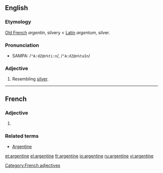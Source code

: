 {{see|Argentine}}
==English==
===Etymology===

[[Old French]] ''argentin'', silvery < [[Latin]] ''argentum'', silver.
===Pronunciation===
*SAMPA: /<tt>"A:dZ@n%ti:n</tt>/, /<tt>"A:dZ@n%taIn</tt>/
===Adjective===
{{en-adj}}

#Resembling [[silver]].

----
==French==
===Adjective===
{{fr-adj-form}}

# {{feminine of|argentin}}

===Related terms===
*[[Argentine]]

[[Category:French adjectives]]
[[et:argentine]]
[[el:argentine]]
[[fr:argentine]]
[[io:argentine]]
[[ru:argentine]]
[[vi:argentine]]
